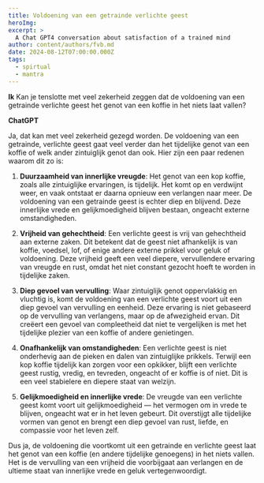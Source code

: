```yaml
---
title: Voldoening van een getrainde verlichte geest
heroImg:
excerpt: >
  A Chat GPT4 conversation about satisfaction of a trained mind
author: content/authors/fvb.md
date: 2024-08-12T07:00:00.000Z
tags:
  - spirtual
  - mantra
---
```

**Ik**
Kan je tenslotte met veel zekerheid zeggen dat de voldoening van een getrainde verlichte geest het genot van een koffie in het niets laat vallen?

**ChatGPT**

Ja, dat kan met veel zekerheid gezegd worden. De voldoening van een getrainde, verlichte geest gaat veel verder dan het tijdelijke genot van een koffie of welk ander zintuiglijk genot dan ook. Hier zijn een paar redenen waarom dit zo is:

1. **Duurzaamheid van innerlijke vreugde**: Het genot van een kop koffie, zoals alle zintuiglijke ervaringen, is tijdelijk. Het komt op en verdwijnt weer, en vaak ontstaat er daarna opnieuw een verlangen naar meer. De voldoening van een getrainde geest is echter diep en blijvend. Deze innerlijke vrede en gelijkmoedigheid blijven bestaan, ongeacht externe omstandigheden.

2. **Vrijheid van gehechtheid**: Een verlichte geest is vrij van gehechtheid aan externe zaken. Dit betekent dat de geest niet afhankelijk is van koffie, voedsel, lof, of enige andere externe prikkel voor geluk of voldoening. Deze vrijheid geeft een veel diepere, vervullendere ervaring van vreugde en rust, omdat het niet constant gezocht hoeft te worden in tijdelijke zaken.

3. **Diep gevoel van vervulling**: Waar zintuiglijk genot oppervlakkig en vluchtig is, komt de voldoening van een verlichte geest voort uit een diep gevoel van vervulling en eenheid. Deze ervaring is niet gebaseerd op de vervulling van verlangens, maar op de afwezigheid ervan. Dit creëert een gevoel van compleetheid dat niet te vergelijken is met het tijdelijke plezier van een koffie of andere genietingen.

4. **Onafhankelijk van omstandigheden**: Een verlichte geest is niet onderhevig aan de pieken en dalen van zintuiglijke prikkels. Terwijl een kop koffie tijdelijk kan zorgen voor een opkikker, blijft een verlichte geest rustig, vredig, en tevreden, ongeacht of er koffie is of niet. Dit is een veel stabielere en diepere staat van welzijn.

5. **Gelijkmoedigheid en innerlijke vrede**: De vreugde van een verlichte geest komt voort uit gelijkmoedigheid — het vermogen om in vrede te blijven, ongeacht wat er in het leven gebeurt. Dit overstijgt alle tijdelijke vormen van genot en brengt een diep gevoel van rust, liefde, en compassie voor het leven zelf.

Dus ja, de voldoening die voortkomt uit een getrainde en verlichte geest laat het genot van een koffie (en andere tijdelijke genoegens) in het niets vallen. Het is de vervulling van een vrijheid die voorbijgaat aan verlangen en de ultieme staat van innerlijke vrede en geluk vertegenwoordigt.
